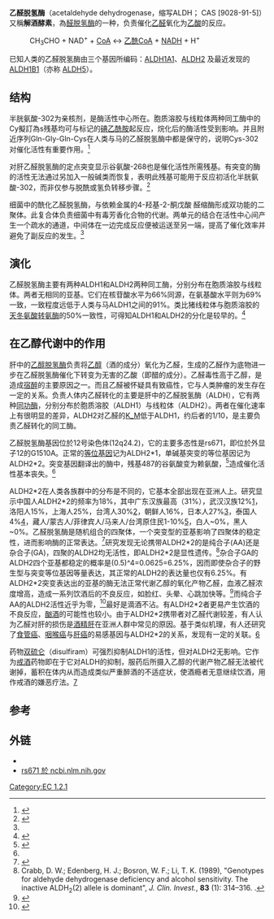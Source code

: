 {{NoteTA|G1=LS}}
{{enzyme
| Name = 乙醛脱氢酶
| EC_number = 1.2.1.10
| CAS_number = 9028-91-5
| IUBMB_EC_number = 1/2/1/10
| GO_code = 0008774
| image = AcetaldehydeDehydrogenase-1NVM.png
| width = 
| caption = [[假單胞菌屬|假單胞菌屬]]的乙醛脱氢酶的结构。<ref name="pmid12764229">{{PDB|1NVM}}; {{cite journal | author = Manjasetty BA, Powlowski J, Vrielink A | title = Crystal structure of a bifunctional aldolase-dehydrogenase: sequestering a reactive and volatile intermediate | journal = Proc. Natl. Acad. Sci. U.S.A. | volume = 100 | issue = 12 | pages = 6992–7 | pmid = 12764229 | pmc = 165818 | doi = 10.1073/pnas.1236794100 | url = | issn = |date=June 2003}}</ref>
}}

'''乙醛脱氢酶'''（acetaldehyde dehydrogenase，缩写ALDH；{{EC number|1.2.1.10}} CAS [9028-91-5]）又稱'''解酒酵素'''，為[[醛脱氢酶|醛脱氢酶]]的一种，负责催化[[乙醛|乙醛]]氧化为[[乙酸|乙酸]]的反应。

:CH<sub>3</sub>CHO + NAD<sup>+</sup> +  [[辅酶A|CoA]] ↔ [[乙酰CoA|乙酰CoA]] + [[NADH|NADH]] + H<sup>+</sup>

已知人类的乙醛脱氢酶由三个基因所编码：[[ALDH1A1|ALDH1A1]]、[[ALDH2|ALDH2]] 及最近发现的 [[ALDH1B1|ALDH1B1]]（亦称 [[ALDH5|ALDH5]]）。

==结构==
半胱氨酸-302为亲核剂，是酶活性中心所在。胞质溶胶与线粒体两种同工酶中的Cy擬訂為s残基均可与标记的[[碘乙酰胺|碘乙酰胺]]起反应，烷化后的酶活性受到影响。并且附近序列Gln-Gly-Gln-Cys在人类与马的乙醛脱氢酶中都是保守的，说明Cys-302对催化活性有重要作用。<ref>{{cite journal |author=Hempel J, Kaiser R, Jornvall H. |title=Mitochondrial aldehyde dehydrogenase from human liver |journal=Eur. J. Biochem. |volume=153 |issue=1 |pages=13–28 |year=1985 |pmid=4065146 |doi = 10.1111/j.1432-1033.1985.tb09260.x }}</ref> 

对肝乙醛脱氢酶的定点突变显示谷氨酸-268也是催化活性所需残基。有突变的酶的活性无法通过另加入一般碱类而恢复，表明此残基可能用于反应初活化半胱氨酸-302，而非仅参与脱酰或氢负转移步骤。<ref>{{cite journal |author=Wang X, Weiner H. |title=Involvement of glutamate 268 in the active site of human liver mitochondrial (class 2) aldehyde dehydrogenase as probed by site-directed mutagenesis. |journal=Biochemistry |volume=34 |issue=JAN 10 |pages=237–43 |year=1995 |pmid=7819202 |url=http://www.ncbi.nlm.nih.gov/pubmed/7819202 |doi=10.1021/bi00001a028 |access-date=2011-04-03 |archive-date=2016-04-04 |archive-url=https://web.archive.org/web/20160404171153/http://www.ncbi.nlm.nih.gov/pubmed/7819202/ |dead-url=no }}</ref>

细菌中的酰化乙醛脱氢酶，与依赖金属的4-羟基-2-酮戊酸 醛缩酶形成双功能的二聚体。此复合体负责细菌中有毒芳香化合物的代谢。两单元的结合在活性中心间产生一个疏水的通道，中间体在一边完成反应便被运送至另一端，提高了催化效率并避免了副反应的发生。<ref name="pmid12764229"/>

==演化==
乙醛脱氢酶主要有两种ALDH1和ALDH2两种同工酶，分别分布在胞质溶胶与线粒体。两者无相同的亚基。它们在核苷酸水平为66%同源，在氨基酸水平则为69%一致，一致程度远低于人类与马ALDH1之间的91%。类比猪线粒体与胞质溶胶的[[天冬氨酸转氨酶|天冬氨酸转氨酶]]的50%一致性，可得知ALDH1和ALDH2的分化是较早的。<ref>{{cite journal |author=Hsu L.C., Tani K, Fujiyoshi T, Kurachi K, Yoshida A. |title=Cloning of cDNAs for human aldehyde dehydrogenases 1 and 2. |journal=Porc. Natl. Acad. Sci. USA |volume=82 |issue=JUNE |pages=3771–3775 |year=1985 |url=http://www.pnas.org/content/82/11/3771.abstract |doi=10.1073/pnas.82.11.3771 |pmc=397869 |pmid=2987944 |access-date=2011-04-03 |archive-date=2015-09-24 |archive-url=https://web.archive.org/web/20150924164947/http://www.pnas.org/content/82/11/3771.abstract |dead-url=no }}</ref>

==在乙醇代谢中的作用==
肝中的[[乙醇脱氢酶|乙醇脱氢酶]]负责将[[乙醇|乙醇]]（酒的成分）氧化为乙醛，生成的乙醛作为底物进一步在乙醛脱氢酶催化下转变为无害的乙酸（即醋的成分）。乙醛毒性高于乙醇，是造成[[宿醉|宿醉]]的主要原因之一。而且乙醛被怀疑具有致癌性，它与人类肿瘤的发生存在一定的关系。负责人体内乙醛转化的主要是肝中的乙醛脱氢酶（ALDH），它有两种[[同功酶|同功酶]]，分别分布於胞质溶胶（ALDH1）与线粒体（ALDH2）。两者在催化速率上有很明显的差异，ALDH2对乙醛的[[米氏方程|K_M]]低于ALDH1，约后者的1/10，是主要负责乙醛转化的同工酶。

乙醛脱氢酶基因位於12号染色体(12q24.2)，它的主要多态性是rs671，即位於外显子12的G1510A。正常的[[等位基因|等位基因]]记为ALDH2*1，单碱基突变的等位基因记为ALDH2*2。突变基因翻译出的酶中，残基487的谷氨酸变为赖氨酸，<ref>{{cite journal |doi=10.1111/j.1530-0277.1998.tb03867.x |author=Crabb D, Xiao Q. |title=Studies on the Enzymology of Aldehyde Dehydrogenase-2 in Genetically Modified HeLa Cells |journal=Alcoholism: Clinical and Experimental Research |volume=22 |issue=4 |pages=780–781 |pmid=9660300 |year=2006 |url=http://www3.interscience.wiley.com/journal/119117143/abstract }}{{Dead link|date=2019年5月 |bot=InternetArchiveBot |fix-attempted=yes }}</ref>造成催化活性基本丧失。<ref name="Xiao Q, Weiner H, Crabb DW 1996 2027–32"/>

ALDH2*2在人类各族群中的分布是不同的，它基本全部出现在亚洲人上。研究显示中国人ALDH2*2的频率为18%，其中广东汉族最高（31%），武汉汉族12%[http://159.226.149.45/zhang/achievements/publications/2004/Luo%20HR-Hereditas%20(Beijing)%202004.pdf]{{Wayback|url=http://159.226.149.45/zhang/achievements/publications/2004/Luo%20HR-Hereditas%20(Beijing)%202004.pdf |date=20060521211714 }}，洛阳人15%，上海人25%，台湾人30%[http://www.lw23.com/pdf_2448599f-0e38-4608-9c2d-7cfe4e7c048e/lunwen.pdf]{{dead link|date=2017年11月 |bot=InternetArchiveBot |fix-attempted=yes }}，朝鲜人16%，日本人27%[http://www.lw23.com/pdf_2448599f-0e38-4608-9c2d-7cfe4e7c048e/lunwen.pdf]{{dead link|date=2017年11月 |bot=InternetArchiveBot |fix-attempted=yes }}，泰国人4%[http://citeseerx.ist.psu.edu/viewdoc/summary?doi=10.1.1.10.5757]，藏人/蒙古人/菲律宾人/马来人/台湾原住民1-10%[http://henrystewart.metapress.com/app/home/contribution.asp?referrer=parent&backto=issue,4,12;journal,11,24;linkingpublicationresults,1:121141,1]{{dead link|date=2018年5月 |bot=InternetArchiveBot |fix-attempted=yes }}，白人~0%，黑人~0%。乙醛脱氢酶是随机组合的四聚体，一个突变型的亚基影响了四聚体的稳定性，进而影响酶的正常表达。<ref name="Xiao Q, Weiner H, Crabb DW 1996 2027–32">{{cite journal |author=Xiao Q, Weiner H, Crabb DW |title=The mutation in the mitochondrial aldehyde dehydrogenase (ALDH2) gene responsible for alcohol-induced flushing increases turnover of the enzyme tetramers in a dominant fashion |journal=J. Clin. Invest. |volume=98 |issue=9 |pages=2027–32 |year=1996 |pmid=8903321 |url=http://www.jci.org/cgi/content/abstract/98/9/2027 |doi=10.1172/JCI119007 |pmc=507646 |access-date=2011-04-03 |archive-date=2012-02-05 |archive-url=https://web.archive.org/web/20120205072319/http://www.jci.org/cgi/content/abstract/98/9/2027 |dead-url=yes }}</ref>研究发现无论携带ALDH2*2的是纯合子(AA)还是杂合子(GA)，四聚的ALDH2均无活性，即ALDH2*2是显性遗传。<ref>Crabb, D. W.; Edenberg, H. J.; Bosron, W. F.; Li, T. K. (1989), "Genotypes for aldehyde dehydrogenase deficiency and alcohol sensitivity. The inactive ALDH<sub>2</sub>(2) allele is dominant", ''J. Clin. Invest.'', '''83''' (1): 314–316. {{doi|10.1172/JCI113875}}.</ref>杂合子GA的ALDH2四个亚基都稳定的概率是(0.5)^4=0.0625=6.25%，因而即使杂合子的野生型与突变等位基因等量表达，其正常的ALDH2的表达量也仅有6.25%。有ALDH2*2突变表达出的亚基的酶无法正常代谢乙醇的氧化产物乙醛，血液乙醛浓度增高，造成一系列饮酒后的不良反应，如脸红、头晕、心跳加快等。<ref>{{cite journal |author=Macgregor S, Lind P, Bucholz K, Hansell N, Madden P, Richter M, Montgomery G, Martin N, Heath A, Whitfield J. |title=Associations of ADH and ALDH2 gene variation with self report alcohol reactions, consumption and dependence: an integrated analysis |journal=Human Molecular Genetics |volume=18 |issue=3 |pages=580–593 |year=2009 |url=http://hmg.oxfordjournals.org/cgi/content/full/18/3/580 |doi=10.1093/hmg/ddn372 |pmid=18996923 |pmc=2722191 |access-date=2011-04-03 |archive-date=2010-07-06 |archive-url=https://web.archive.org/web/20100706011836/http://hmg.oxfordjournals.org/cgi/content/full/18/3/580 |dead-url=no }}</ref>而纯合子AA的ALDH2活性近乎为零，<ref>{{cite journal |author=Lu Y, Morimoto K. |title=Is habitual alcohol drinking associated with reduced electrophoretic DNA migration in peripheral blood leukocytes from ALDH2-deficient male Japanese? |journal=Mutagenesis. |volume=24 |issue=4 |pages=303–308 |year=2009 |url=http://mutage.oxfordjournals.org/cgi/content/full/24/4/303 |doi=10.1093/mutage/gep008 |pmid=19286920}}</ref>最好是滴酒不沾。有ALDH2*2者更易产生饮酒的不良反应，[[酗酒|酗酒]]的可能性也较小。由于ALDH2*2携带者对乙醛代谢较差，有人认为乙醛对肝的损伤是[[酒精肝|酒精肝]]在亚洲人群中常见的原因。基于类似机理，有人还研究了[[食管癌|食管癌]]、[[咽喉癌|咽喉癌]]与[[肝癌|肝癌]]的易感基因与ALDH2*2的关系，发现有一定的关联。[http://159.226.149.45/zhang/achievements/publications/2004/Luo%20HR-Hereditas%20(Beijing)%202004.pdf]{{Wayback|url=http://159.226.149.45/zhang/achievements/publications/2004/Luo%20HR-Hereditas%20(Beijing)%202004.pdf |date=20060521211714 }}

药物[[双硫仑|双硫仑]]（disulfiram）可强烈抑制ALDH1的活性，但对ALDH2无影响。它作为[[戒酒|戒酒]]药物即在于它对ALDH的抑制，服药后所摄入乙醇的代谢产物乙醛无法被代谢掉，蓄积在体内从而造成类似严重醉酒的不适症状，使酒瘾者无意继续饮酒，用作戒酒的嫌恶疗法。[http://ttw3.mmh.org.tw/Pharmacy/drug/disufiram.htm]

==参考==
{{Reflist|2}}

==外链==
* {{MeshName|acetaldehyde+dehydrogenase}}
*[http://www.ncbi.nlm.nih.gov/projects/SNP/snp_ref.cgi?rs=671 rs671 於 ncbi.nlm.nih.gov]{{Wayback|url=http://www.ncbi.nlm.nih.gov/projects/SNP/snp_ref.cgi?rs=671 |date=20131021084601 }}

{{醛/酮氧化还原酶类}}
{{Enzymes}}

[[Category:EC_1.2.1|Category:EC 1.2.1]]